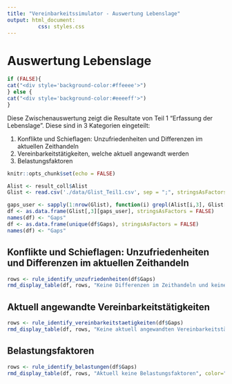 ```yaml
---
title: "Vereinbarkeitssimulator - Auswertung Lebenslage"
output: html_document:
          css: styles.css
---
```

<h1>
Auswertung Lebenslage
</h1>

<style>
div.blue pre { background-color:#ffeeee; }
.nextsteps {
  color: blue;
}
</style>

```r
if (FALSE){
cat("<div style='background-color:#ffeeee'>")
} else {
cat("<div style='background-color:#eeeeff'>")
}
```
Diese Zwischenauswertung zeigt die Resultate von Teil 1 "Erfassung der Lebenslage". Diese sind in 3 Kategorien eingeteilt:
</div>

1. Konflikte und Schieflagen: Unzufriedenheiten und Differenzen im aktuellen Zeithandeln 
1. Vereinbarkeitstätigkeiten, welche aktuell angewandt werden  
1. Belastungsfaktoren  

```r
knitr::opts_chunk$set(echo = FALSE)
```

```r
Alist <- result_coll$Alist
Glist <- read.csv('./data/Glist_Teil1.csv', sep = ";", stringsAsFactors = FALSE, encoding = "UTF-8")
```

```r
gaps_user <- sapply(1:nrow(Glist), function(i) grepl(Alist[i,3], Glist[i,4]))
df <- as.data.frame(Glist[,3][gaps_user], stringsAsFactors = FALSE)
names(df) <- "Gaps"
df <- as.data.frame(unique(df$Gaps), stringsAsFactors = FALSE)
names(df) <- "Gaps"
```


## Konflikte und Schieflagen: Unzufriedenheiten und Differenzen im aktuellen Zeithandeln

```r
rows <- rule_identify_unzufriedenheiten(df$Gaps)
rmd_display_table(df, rows, "Keine Differenzen im Zeithandeln und keine Unzufriedenheiten", color="#ffeeee")
```

## Aktuell angewandte Vereinbarkeitstätigkeiten
```r
rows <- rule_identify_vereinbarkeitstaetigkeiten(df$Gaps)
rmd_display_table(df, rows, "Keine aktuell angewandten Vereinbarkeitstätigkeiten", color="#ffeeee")
```

## Belastungsfaktoren
```r
rows <- rule_identify_belastungen(df$Gaps)
rmd_display_table(df, rows, "Aktuell keine Belastungsfaktoren", color="#ffeeee")
```
